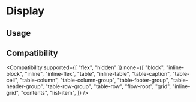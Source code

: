 
# Display

## Usage

<Usage />

## Compatibility

<Compatibility
supported={[ "flex", "hidden" ]}
none={[
"block",
"inline-block",
"inline",
"inline-flex",
"table",
"inline-table",
"table-caption",
"table-cell",
"table-column",
"table-column-group",
"table-footer-group",
"table-header-group",
"table-row-group",
"table-row",
"flow-root",
"grid",
"inline-grid",
"contents",
"list-item",
]}
/>
